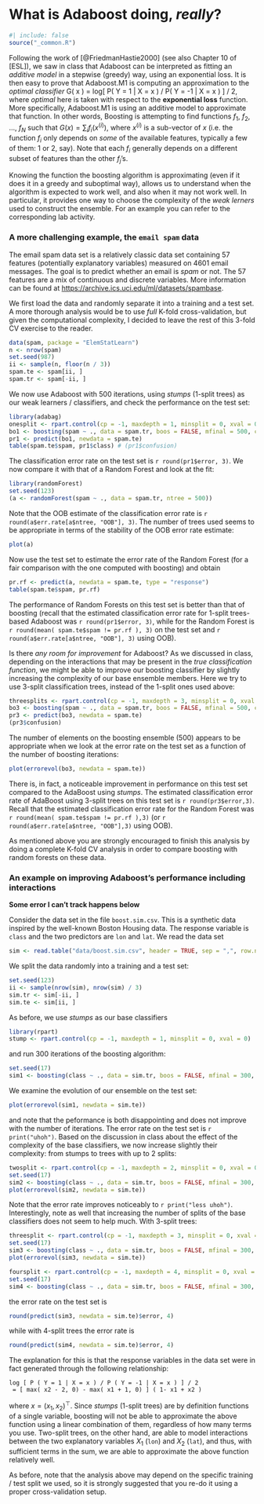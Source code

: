 # What is Adaboost doing, *really*? 

```r
#| include: false
source("_common.R")
```


Following the work of [@FriedmanHastie2000] (see also
Chapter 10 of [ESL]), we saw in class that Adaboost can be 
interpreted as fitting an *additive model* in a stepwise (greedy) way,
using an exponential loss. 
It is then easy to prove that Adaboost.M1 
is computing an approximation to the *optimal classifier*
G( x ) = log[ P( Y = 1 | X = x ) / P( Y = -1 | X = x ) ] / 2,
where *optimal* here is taken with respect to the **exponential loss** 
function. More specifically, Adaboost.M1 is using an 
additive model to approximate that function. In other words, Boosting is
attempting to find functions $f_1$, $f_2$, ..., $f_N$ such that 
$G(x) = \sum_i f_i( x^{(i)} )$, where $x^{(i)}$ is a sub-vector
of $x$ (i.e. the function $f_i$ only depends on *some* of the
available features, typically a few of them: 1 or 2, say). Note
that each $f_i$ generally depends on a different subset of 
features than the other $f_j$'s. 

Knowing the function the boosting algorithm is approximating (even
if it does it in a greedy and suboptimal way), allows us to 
understand when the algorithm is expected to work well,
and also when it may not work well. 
In particular, it provides one way to choose the complexity of the 
*weak lerners* used to construct the ensemble. For an example
you can refer to the corresponding lab activity. 

### A more challenging example, the `email spam` data

The email spam data set is a relatively classic data set 
containing 57 features (potentially explanatory variables) 
measured on 4601 email messages. The goal is to predict
whether an email is *spam* or not. The 57 features are 
a mix of continuous and discrete variables. More information
can be found at
[https://archive.ics.uci.edu/ml/datasets/spambase](https://archive.ics.uci.edu/ml/datasets/spambase).

We first load the data and randomly separate it into a training and
a test set. A more thorough analysis would be to use 
*full* K-fold cross-validation, but given the computational
complexity, I decided to leave the rest of this 
3-fold CV exercise to the reader. 
```r
data(spam, package = "ElemStatLearn")
n <- nrow(spam)
set.seed(987)
ii <- sample(n, floor(n / 3))
spam.te <- spam[ii, ]
spam.tr <- spam[-ii, ]
```
We now use Adaboost with 500 iterations, using *stumps* (1-split
trees) as our
weak learners / classifiers, and check the performance on
the test set:
```r
library(adabag)
onesplit <- rpart.control(cp = -1, maxdepth = 1, minsplit = 0, xval = 0)
bo1 <- boosting(spam ~ ., data = spam.tr, boos = FALSE, mfinal = 500, control = onesplit)
pr1 <- predict(bo1, newdata = spam.te)
table(spam.te$spam, pr1$class) # (pr1$confusion)
```
The classification error rate on the test set is `r round(pr1$error, 3)`. We now
compare it with that of a Random Forest and look at the fit:
```r
library(randomForest)
set.seed(123)
(a <- randomForest(spam ~ ., data = spam.tr, ntree = 500))
```
Note that the OOB estimate of the classification error rate 
is `r round(a$err.rate[a$ntree, "OOB"], 3)`. 
The number of trees used seems to be appropriate in terms
of the stability of the OOB error rate estimate:
```r
plot(a)
```

Now use the test set to estimate the error rate of the Random Forest 
(for a fair comparison with the one computed with boosting) and obtain
```r
pr.rf <- predict(a, newdata = spam.te, type = "response")
table(spam.te$spam, pr.rf)
```
The performance of Random Forests on this test set is better than that of 
boosting (recall that the estimated classification error rate 
for 1-split trees-based Adaboost was 
`r round(pr1$error, 3)`, while for the Random Forest is `r round(mean( spam.te$spam != pr.rf ), 3)` on the test set and `r round(a$err.rate[a$ntree, "OOB"], 3)` using OOB). 

Is there *any room for improvement* for Adaboost? 
As we discussed in class, depending on the interactions that may be 
present in the *true classification function*, we might be able to 
improve our boosting classifier by slightly increasing the complexity
of our base ensemble members. Here we try to use 3-split classification
trees, instead of the 1-split ones used above:
```r
threesplits <- rpart.control(cp = -1, maxdepth = 3, minsplit = 0, xval = 0)
bo3 <- boosting(spam ~ ., data = spam.tr, boos = FALSE, mfinal = 500, control = threesplits)
pr3 <- predict(bo3, newdata = spam.te)
(pr3$confusion)
```
The number of elements on the boosting ensemble (500) appears to be
appropriate when we look at the error rate on the test set as 
a function of the number of boosting iterations:
```r
plot(errorevol(bo3, newdata = spam.te))
```

There is, in fact, a noticeable improvement in performance on this
test set compared to the AdaBoost using *stumps*. 
The estimated classification error rate of AdaBoost using 3-split trees on this test set is
`r round(pr3$error,3)`. Recall that the estimated classification error rate
for the Random Forest was `r round(mean( spam.te$spam != pr.rf ),3)`
(or `r round(a$err.rate[a$ntree, "OOB"],3)` using OOB). 

As mentioned above you are strongly encouraged to finish this analysis
by doing a complete K-fold CV analysis in order to compare boosting with random 
forests on these data. 


### An example on improving Adaboost's performance including interactions

**Some error I can't track happens below**

Consider the data set in the file `boost.sim.csv`. This 
is a synthetic data inspired by the 
well-known Boston Housing data. The response variable is `class` 
and the two predictors are `lon` and `lat`. We read the data set
```r
sim <- read.table("data/boost.sim.csv", header = TRUE, sep = ",", row.names = 1)
```
We split the data randomly into a training and a test set:
```r
set.seed(123)
ii <- sample(nrow(sim), nrow(sim) / 3)
sim.tr <- sim[-ii, ]
sim.te <- sim[ii, ]
```
As before, we use *stumps* as our base classifiers
```r
library(rpart)
stump <- rpart.control(cp = -1, maxdepth = 1, minsplit = 0, xval = 0)
```
and run 300 iterations of the boosting algorithm:
```r
set.seed(17)
sim1 <- boosting(class ~ ., data = sim.tr, boos = FALSE, mfinal = 300, control = stump)
```
We examine the evolution of our ensemble on the test set:
```r
plot(errorevol(sim1, newdata = sim.te))
```

and note that the peformance is both disappointing and does not improve with
the number of iterations. The error rate on the test set is
`r print("uhoh")`.
Based on the discussion in class about the effect of the 
complexity of the base classifiers, 
we now increase slightly their complexity: from
stumps to trees with up to 2 splits:
```r
twosplit <- rpart.control(cp = -1, maxdepth = 2, minsplit = 0, xval = 0)
set.seed(17)
sim2 <- boosting(class ~ ., data = sim.tr, boos = FALSE, mfinal = 300, control = twosplit)
plot(errorevol(sim2, newdata = sim.te))
```

Note that the error rate improves noticeably to 
`r print("less uhoh")`.
Interestingly, note as well that increasing the number 
of splits of the base classifiers does not seem to 
help much. With 3-split trees:
```r
threesplit <- rpart.control(cp = -1, maxdepth = 3, minsplit = 0, xval = 0)
set.seed(17)
sim3 <- boosting(class ~ ., data = sim.tr, boos = FALSE, mfinal = 300, control = threesplit)
plot(errorevol(sim3, newdata = sim.te))
```
```r
foursplit <- rpart.control(cp = -1, maxdepth = 4, minsplit = 0, xval = 0)
set.seed(17)
sim4 <- boosting(class ~ ., data = sim.tr, boos = FALSE, mfinal = 300, control = foursplit)
```
the error rate on the test set is 
```r
round(predict(sim3, newdata = sim.te)$error, 4)
```
while with 4-split trees the error rate is 
```r
round(predict(sim4, newdata = sim.te)$error, 4)
```


The explanation for this is that the response variables 
in the data set \texttt{boost.sim.csv} were in fact generated
through the following relationship:
```
log [ P ( Y = 1 | X = x ) / P ( Y = -1 | X = x ) ] / 2
 = [ max( x2 - 2, 0) - max( x1 + 1, 0) ] ( 1- x1 + x2 )
```
where $x = (x_1, x_2)^\top$. Since *stumps* (1-split trees) 
are by definition functions of a single
variable, boosting will not be able to approximate the above function using
a linear combination of them, regardless of how many terms you use. Two-split
trees, on the other hand, are able to model interactions between the two
explanatory variables $X_1$ (`lon`) and
$X_2$ (`lat`), and thus, with sufficient terms in the sum, we are able to 
approximate the above function relatively well. 

As before, note that the analysis above may depend on the specific 
training / test split we used, so it is strongly suggested that you
re-do it using a proper cross-validation setup. 


